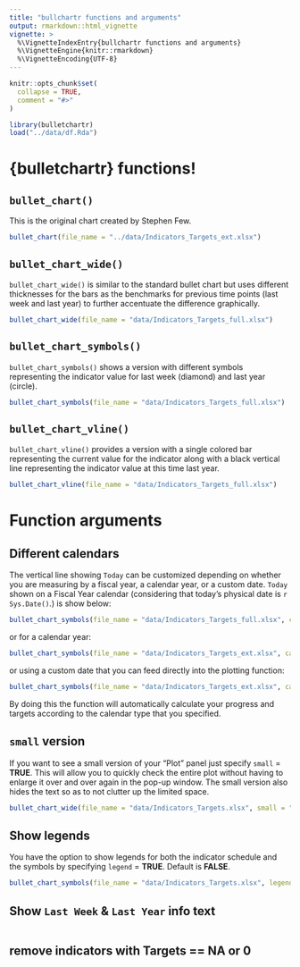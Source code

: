 ```yaml
---
title: "bullchartr functions and arguments"
output: rmarkdown::html_vignette
vignette: >
  %\VignetteIndexEntry{bullchartr functions and arguments}
  %\VignetteEngine{knitr::rmarkdown}
  %\VignetteEncoding{UTF-8}
---
```


```r
knitr::opts_chunk$set(
  collapse = TRUE,
  comment = "#>"
)
```

```r
library(bulletchartr)
load("../data/df.Rda")
```


# {bulletchartr} functions!

## `bullet_chart()`

This is the original chart created by Stephen Few.


```r
bullet_chart(file_name = "../data/Indicators_Targets_ext.xlsx")
```

## `bullet_chart_wide()`

`bullet_chart_wide()` is similar to the standard bullet chart but uses different thicknesses for the bars as the benchmarks for previous time points (last week and last year) to further
accentuate the difference graphically.

```r
bullet_chart_wide(file_name = "data/Indicators_Targets_full.xlsx")
```

## `bullet_chart_symbols()`

`bullet_chart_symbols()` shows a version with different symbols representing the indicator value for 
last week (diamond) and last year (circle).

```r
bullet_chart_symbols(file_name = "data/Indicators_Targets_full.xlsx")
```

## `bullet_chart_vline()`

`bullet_chart_vline()` provides a version with a single colored bar representing the current value
for the indicator along with a black vertical line representing the indicator value at this time
last year.

```r
bullet_chart_vline(file_name = "data/Indicators_Targets_full.xlsx")
```


# Function arguments

## Different calendars

The vertical line showing `Today` can be customized depending on whether you are measuring by a fiscal year, a calendar year, or a custom date. `Today` shown on a Fiscal Year calendar (considering that today's physical date is `r Sys.Date()`.) is show below:

```r
bullet_chart_symbols(file_name = "data/Indicators_Targets_full.xlsx", cal_type = "fis")
```

or for a calendar year:

```r
bullet_chart_symbols(file_name = "data/Indicators_Targets_ext.xlsx", cal_type = "cal")
```

or using a custom date that you can feed directly into the plotting function:

```r
bullet_chart_symbols(file_name = "data/Indicators_Targets_ext.xlsx", cal_type = "2018/02/15")
```

By doing this the function will automatically calculate your progress and targets according to the calendar type that you specified.

## `small` version

If you want to see a small version of your "Plot" panel just specify `small` = __TRUE__. This will allow you to quickly check the entire plot without having to enlarge it over and over again in the pop-up window. The small version also hides the text so as to not clutter up the limited space.

```r
bullet_chart_wide(file_name = "data/Indicators_Targets.xlsx", small = "TRUE")
```

## Show legends

You have the option to show legends for both the indicator schedule and the symbols by specifying `legend` = **TRUE**. Default is **FALSE**.

```r
bullet_chart_symbols(file_name = "data/Indicators_Targets.xlsx", legend = TRUE)
```

## Show `Last Week` & `Last Year` info text

```r

```


## remove indicators with Targets == NA or 0

```r

```


